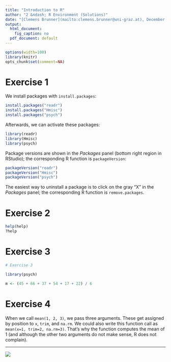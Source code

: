 ```yaml
---
title: "Introduction to R"
author: "2 &ndash; R Environment (Solutions)"
date: "[Clemens Brunner](mailto:clemens.brunner@uni-graz.at), December 2020"
output:
  html_document:
    fig_caption: no
  pdf_document: default
---
```


```r
options(width=100)
library(knitr)
opts_chunk$set(comment=NA)
```

# Exercise 1
We install packages with `install.packages`:

```r
install.packages("readr")
install.packages("Hmisc")
install.packages("psych")
```

Afterwards, we can activate these packages:

```r
library(readr)
library(Hmisc)
library(psych)
```

Package versions are shown in the *Packages* panel (bottom right region in RStudio); the corresponding R function is `packageVersion`:

```r
packageVersion("readr")
packageVersion("Hmisc")
packageVersion("psych")
```

The easiest way to uninstall a package is to click on the gray "X" in the *Packages* panel; the corresponding R function is `remove.packages`.

# Exercise 2
```r
help(help)
?help
```

# Exercise 3
```r
# Exercise 3

library(psych)

m <- (45 + 66 + 37 + 54 + 17 + 22) / 6
```

# Exercise 4
When we call `mean(1, 2, 3)`, we pass three arguments. These get assigned by position to `x`, `trim`, and `na.rm`. We could also write this function call as `mean(x=1, trim=2, na.rm=3)`. That's why the function computes the mean of 1 (and although the other two arguments do not make sense, R does not complain).

---
[![](cc_license.png)](http://creativecommons.org/licenses/by-nc-sa/4.0/)